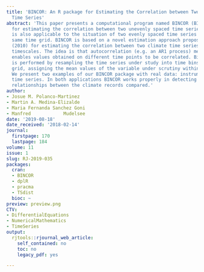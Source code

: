 ```yaml
---
title: 'BINCOR: An R package for Estimating the Correlation between Two Unevenly Spaced
  Time Series'
abstract: 'This paper presents a computational program named BINCOR (BINned CORrelation)
  for estimating the correlation between two unevenly spaced time series. This program
  is also applicable to the situation of two evenly spaced time series not on the
  same time grid. BINCOR is based on a novel estimation approach proposed by Mudelsee
  (2010) for estimating the correlation between two climate time series with different
  timescales. The idea is that autocorrelation (e.g. an AR1 process) means that memory
  enables values obtained on different time points to be correlated. Binned correlation
  is performed by resampling the time series under study into time bins on a regular
  grid, assigning the mean values of the variable under scrutiny within those bins.
  We present two examples of our BINCOR package with real data: instrumental and paleoclimatic
  time series. In both applications BINCOR works properly in detecting well-established
  relationships between the climate records compared.'
author:
- Josue M. Polanco-Martinez
- Martin A. Medina-Elizalde
- Maria Fernanda Sanchez Goni
- Manfred            Mudelsee
date: '2019-08-18'
date_received: '2018-02-14'
journal:
  firstpage: 170
  lastpage: 184
volume: 11
issue: 1
slug: RJ-2019-035
packages:
  cran:
  - BINCOR
  - dplR
  - pracma
  - TSdist
  bioc: ~
preview: preview.png
CTV:
- DifferentialEquations
- NumericalMathematics
- TimeSeries
output:
  rjtools::rjournal_web_article:
    self_contained: no
    toc: no
    legacy_pdf: yes

---
```

